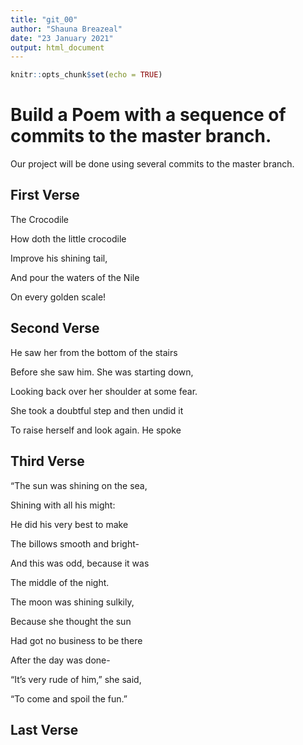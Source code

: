 ```yaml
---
title: "git_00"
author: "Shauna Breazeal"
date: "23 January 2021"
output: html_document
---
```


```r
knitr::opts_chunk$set(echo = TRUE)
```
# Build a Poem with a sequence of commits to the master branch.
Our project will be done using several commits to the master branch.
<!-- Do not modify or change any text in "!--" bracketed areas such as this --- these are instructions to
you, if you change any of this the git program will notice it and compromise your git merging strategy !-->

## First Verse 
<!--Put the first five lines of a poem by Lewis Carrol in this section!-->

The Crocodile

How doth the little crocodile 

Improve his shining tail,

And pour the waters of the Nile

On every golden scale!


## Second Verse
<!--Put the first five lines of a poem by Robert Frost here!-->

He saw her from the bottom of the stairs

Before she saw him. She was starting down,

Looking back over her shoulder at some fear.

She took a doubtful step and then undid it

To raise herself and look again. He spoke



## Third Verse
<!--Put the first two verses of The Walrus and the Carpenter here!-->

"The sun was shining on the sea,

Shining with all his might:

He did his very best to make

The billows smooth and bright-

And this was odd, because it was 

The middle of the night.

The moon was shining sulkily,

Because she thought the sun

Had got no business to be there

After the day was done-

"It's very rude of him," she said,

"To come and spoil the fun."



## Last Verse
<!--Put a short poem of your choice 8-20 lines,here!-->
